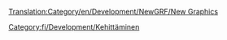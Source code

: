 [[Translation:Category/en/Development/NewGRF/New Graphics]]

{{en/Bilingual box| Fi
| Lista artikkeleista, jotka liittyvät uuden grafiikan kehittämiseen
| ''The following is a list of pages relating to New Graphics development.''}}

[[Category:fi/Development/Kehittäminen]]